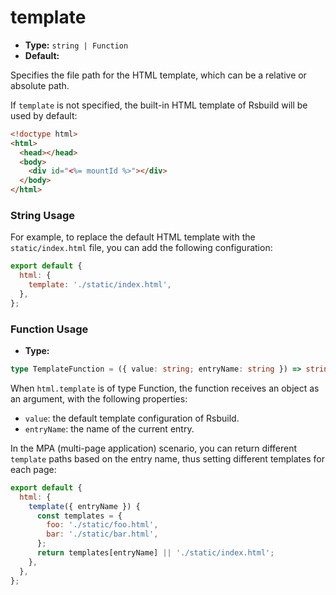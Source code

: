 # template

- **Type:** `string | Function`
- **Default:**

Specifies the file path for the HTML template, which can be a relative or absolute path.

If `template` is not specified, the built-in HTML template of Rsbuild will be used by default:

```html
<!doctype html>
<html>
  <head></head>
  <body>
    <div id="<%= mountId %>"></div>
  </body>
</html>
```

### String Usage

For example, to replace the default HTML template with the `static/index.html` file, you can add the following configuration:

```js
export default {
  html: {
    template: './static/index.html',
  },
};
```

### Function Usage

- **Type:**

```ts
type TemplateFunction = ({ value: string; entryName: string }) => string | void;
```

When `html.template` is of type Function, the function receives an object as an argument, with the following properties:

- `value`: the default template configuration of Rsbuild.
- `entryName`: the name of the current entry.

In the MPA (multi-page application) scenario, you can return different `template` paths based on the entry name, thus setting different templates for each page:

```js
export default {
  html: {
    template({ entryName }) {
      const templates = {
        foo: './static/foo.html',
        bar: './static/bar.html',
      };
      return templates[entryName] || './static/index.html';
    },
  },
};
```
